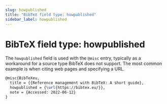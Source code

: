 ```yaml
---
slug: howpublished
title: "BibTeX field type: howpublished"
sidebar_label: howpublished
---
```


# BibTeX field type: howpublished

The `howpublished` field is used with the `@misc` entry, typically as a workaround for a source type BibTeX does not support. The most common example is when citing web pages and specifying a URL.


```tex
@misc{BibTeXeu,
  title = {{Reference management with BibTeX: A short guide},
  howpublished = {\url{https://bibtex.eu/}},
  note = {Accessed: 2022-06-12}
}

